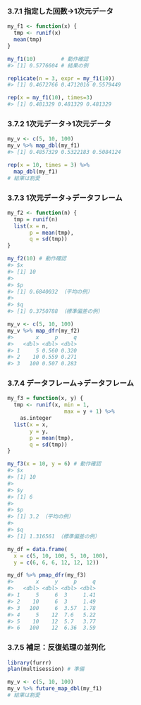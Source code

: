 ### 3.7.1 指定した回数→1次元データ

```r
my_f1 <- function(x) {
  tmp <- runif(x)
  mean(tmp)
}

my_f1(10)        # 動作確認
#> [1] 0.5776604 # 結果の例
```

```r
replicate(n = 3, expr = my_f1(10))
#> [1] 0.4672766 0.4712016 0.5579449
```

```r
rep(x = my_f1(10), times=3)
#> [1] 0.481329 0.481329 0.481329
```

### 3.7.2 1次元データ→1次元データ

```r
my_v <- c(5, 10, 100)
my_v %>% map_dbl(my_f1)
#> [1] 0.4857329 0.5322183 0.5084124
```

```r
rep(x = 10, times = 3) %>%
  map_dbl(my_f1)
# 結果は割愛
```

### 3.7.3 1次元データ→データフレーム

```r
my_f2 <- function(n) {
  tmp = runif(n)
  list(x = n,
       p = mean(tmp),
       q = sd(tmp))
}

my_f2(10) # 動作確認
#> $x
#> [1] 10
#> 
#> $p
#> [1] 0.6840032 （平均の例）
#> 
#> $q
#> [1] 0.3750788 （標準偏差の例）
```

```r
my_v <- c(5, 10, 100)
my_v %>% map_dfr(my_f2)
#>       x     p     q
#>   <dbl> <dbl> <dbl>
#> 1     5 0.560 0.320
#> 2    10 0.559 0.271
#> 3   100 0.507 0.283
```

### 3.7.4 データフレーム→データフレーム

```r
my_f3 = function(x, y) {
  tmp <- runif(x, min = 1,
                  max = y + 1) %>%
    as.integer
  list(x = x,
       y = y,
       p = mean(tmp),
       q = sd(tmp))
}

my_f3(x = 10, y = 6) # 動作確認
#> $x
#> [1] 10
#> 
#> $y
#> [1] 6
#> 
#> $p
#> [1] 3.2 （平均の例）
#> 
#> $q
#> [1] 1.316561 （標準偏差の例）
```

```r
my_df = data.frame(
  x = c(5, 10, 100, 5, 10, 100),
  y = c(6, 6, 6, 12, 12, 12))

my_df %>% pmap_dfr(my_f3)
#>       x     y     p     q
#>   <dbl> <dbl> <dbl> <dbl>
#> 1     5     6  3     1.41
#> 2    10     6  3     1.49
#> 3   100     6  3.57  1.78
#> 4     5    12  7.6   5.22
#> 5    10    12  5.7   3.77
#> 6   100    12  6.36  3.59
```

### 3.7.5 補足：反復処理の並列化

```r
library(furrr)
plan(multisession) # 準備

my_v <- c(5, 10, 100)
my_v %>% future_map_dbl(my_f1)
# 結果は割愛
```

